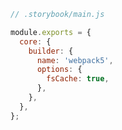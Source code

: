 ```js
// .storybook/main.js

module.exports = {
  core: {
    builder: {
      name: 'webpack5',
      options: {
        fsCache: true,
      },
    },
  },
};
```
